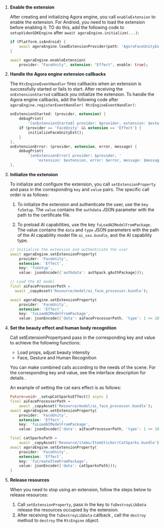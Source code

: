 <PlatformWrapper platform="flutter">

1. **Enable the extension**

    After creating and initializing Agora engine, you call `enableExtension` to enable the <Vg k="RTEE_FU" /> extension. For Android, you need to load the extension before enabling it. TO do this, add the following code to `setupVideoSDKEngine` after `await agoraEngine.initialize(...)`:

    ```dart
    if (Platform.isAndroid) {
        await agoraEngine.loadExtensionProvider(path: 'AgoraFaceUnityExtension');
    }

    await agoraEngine.enableExtension(
        provider: "FaceUnity", extension: "Effect", enable: true);
    ```

1. **Handle the Agora engine extension callbacks**

    The `RtcEngineEventHandler` fires callbacks when an extension is successfully started or fails to start. After receiving the `onExtensionStarted` callback you initialize the extension. To handle the Agora engine callbacks, add the following code after `agoraEngine.registerEventHandler( RtcEngineEventHandler(`:

    ```dart
    onExtensionStarted: (provider, extension) {
        debugPrint(
            '[onExtensionStarted] provider: $provider, extension: $extension');
        if (provider == 'FaceUnity' && extension == 'Effect') {
            initializeFaceUnityExt();
        }
    },
    onExtensionError: (provider, extension, error, message) {
        debugPrint(
            '[onExtensionError] provider: $provider, '
                'extension: $extension, error: $error, message: $message');
    },
    ```

1. **Initialize the extension**

    To initialize and configure the extension, you call `setExtensionProperty` and pass in the corresponding `key` and `value` pairs. The specific call order is as follows:

    1. To initialize the extension and authenticate the user, use the `key` `fuSetup`. The `value` contains the `authdata`	JSON parameter with the path to the certificate file.

    2. To preload AI capabilities, use the key `fuLoadAIModelFromPackage`. The value contains the `data` and `type` JSON parameters with the path of the AI capability model file `ai_xxx.bundle`, and the AI capability type.

    ```dart
    // Initialize the extension and authenticate the user
    await agoraEngine.setExtensionProperty(
        provider: 'FaceUnity',
        extension: 'Effect',
        key: 'fuSetup',
        value: jsonEncode({'authdata': authpack.gAuthPackage}));

    // Load the AI model
    final aiFaceProcessorPath =
      await _copyAsset('Resource/model/ai_face_processor.bundle');

    await agoraEngine.setExtensionProperty(
        provider: 'FaceUnity',
        extension: 'Effect',
        key: 'fuLoadAIModelFromPackage',
        value: jsonEncode({'data': aiFaceProcessorPath, 'type': 1 << 10}));
    ```

1. **Set the beauty effect and human body recognition**

    Call setExtensionPropertyand pass in the corresponding key and value to achieve the following functions:

    * Load props, adjust beauty intensity
    * Face, Gesture and Human Recognition

    You can make combined calls according to the needs of the scene. For the corresponding key and value, see the interface description for details .

    An example of setting the cat ears effect is as follows:

    ```dart
    Future<void> _setupCatSparksEffect() async {
    final aiFaceProcessorPath =
        await _copyAsset('Resource/model/ai_face_processor.bundle');
    await agoraEngine.setExtensionProperty(
        provider: 'FaceUnity',
        extension: 'Effect',
        key: 'fuLoadAIModelFromPackage',
        value: jsonEncode({'data': aiFaceProcessorPath, 'type': 1 << 10}));

    final catSparksPath =
        await _copyAsset('Resource/items/ItemSticker/CatSparks.bundle');
    await agoraEngine.setExtensionProperty(
        provider: 'FaceUnity',
        extension: 'Effect',
        key: 'fuCreateItemFromPackage',
        value: jsonEncode({'data': catSparksPath}));
    }
    ```

1. **Release resources**

    When you need to stop using an extension, follow the steps below to release resources:

    1. Call `setExtensionProperty`, pass in the key to `fuDestroyLibData` release the resources occupied by the extension.
    1. After receiving the `fuDestroyLibData` callback , call the `destroy` method to `destroy` the `RtcEngine` object.


</PlatformWrapper>